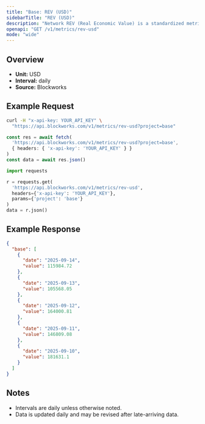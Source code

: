 ```yaml
---
title: "Base: REV (USD)"
sidebarTitle: "REV (USD)"
description: "Network REV (Real Economic Value) is a standardized metric that tracks blockchain value accrual generated by user activity. REV consists of both in-protocol transaction fees and out-of-protocol tips that users pay for transaction execution, so it measures the monetary demand to transact onchain."
openapi: "GET /v1/metrics/rev-usd"
mode: "wide"
---
```


## Overview

- **Unit:** USD
- **Interval:** daily
- **Source:** Blockworks

## Example Request

<CodeGroup>

```bash cURL
curl -H "x-api-key: YOUR_API_KEY" \
  "https://api.blockworks.com/v1/metrics/rev-usd?project=base"
```

```typescript TypeScript
const res = await fetch(
  'https://api.blockworks.com/v1/metrics/rev-usd?project=base',
  { headers: { 'x-api-key': 'YOUR_API_KEY' } }
)
const data = await res.json()
```

```python Python
import requests

r = requests.get(
  'https://api.blockworks.com/v1/metrics/rev-usd',
  headers={'x-api-key': 'YOUR_API_KEY'},
  params={'project': 'base'}
)
data = r.json()
```

</CodeGroup>

## Example Response

```json
{
  "base": [
    {
      "date": "2025-09-14",
      "value": 115984.72
    },
    {
      "date": "2025-09-13",
      "value": 105568.05
    },
    {
      "date": "2025-09-12",
      "value": 164000.81
    },
    {
      "date": "2025-09-11",
      "value": 146809.08
    },
    {
      "date": "2025-09-10",
      "value": 181631.1
    }
  ]
}
```

## Notes
- Intervals are daily unless otherwise noted.
- Data is updated daily and may be revised after late-arriving data.